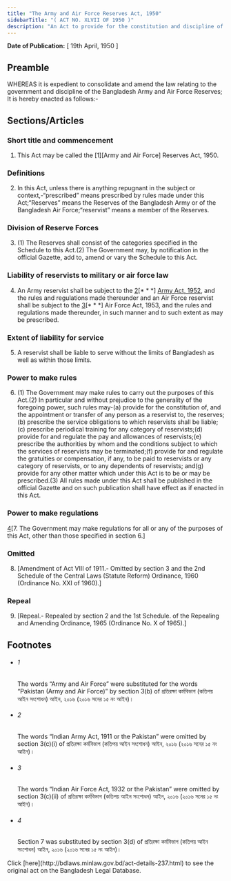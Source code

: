 ```yaml
---
title: "The Army and Air Force Reserves Act, 1950"
sidebarTitle: "( ACT NO. XLVII OF 1950 )"
description: "An Act to provide for the constitution and discipline of the Bangladesh Army and Air Force Reserves. ♣"
---
```


**Date of Publication:** [ 19th April, 1950 ]

## Preamble

WHEREAS it is expedient to consolidate and amend the law relating to the government and discipline of the Bangladesh Army and Air Force Reserves; It is hereby enacted as follows:-

## Sections/Articles

### Short title and commencement

1. This Act may be called the [1][Army and Air Force] Reserves Act, 1950.

### Definitions

2. In this Act, unless there is anything repugnant in the subject or context,-“prescribed” means prescribed by rules made under this Act;“Reserves” means the Reserves of the Bangladesh Army or of the Bangladesh Air Force;“reservist” means a member of the Reserves.

### Division of Reserve Forces

3. (1) The Reserves shall consist of the categories specified in the Schedule to this Act.(2) The Government may, by notification in the official Gazette, add to, amend or vary the Schedule to this Act.

### Liability of reservists to military or air force law

4. An Army reservist shall be subject to the [2](1)[\* \* \*] [Army Act, 1952](/laws/act-248 "Army Act, 1952"), and the rules and regulations made thereunder and an Air Force reservist shall be subject to the [3](2)[\* \* \*] Air Force Act, 1953, and the rules and regulations made thereunder, in such manner and to such extent as may be prescribed.

### Extent of liability for service

5. A reservist shall be liable to serve without the limits of Bangladesh as well as within those limits.

### Power to make rules

6. (1) The Government may make rules to carry out the purposes of this Act.(2) In particular and without prejudice to the generality of the foregoing power, such rules may-(a) provide for the constitution of, and the appointment or transfer of any person as a reservist to, the reserves;(b) prescribe the service obligations to which reservists shall be liable;(c) prescribe periodical training for any category of reservists;(d) provide for and regulate the pay and allowances of reservists;(e) prescribe the authorities by whom and the conditions subject to which the services of reservists may be terminated;(f) provide for and regulate the gratuities or compensation, if any, to be paid to reservists or any category of reservists, or to any dependents of reservists; and(g) provide for any other matter which under this Act is to be or may be prescribed.(3) All rules made under this Act shall be published in the official Gazette and on such publication shall have effect as if enacted in this Act.

### Power to make regulations

[4](1)[7. The Government may make regulations for all or any of the purposes of this Act, other than those specified in section 6.]

### Omitted

8. [Amendment of Act VIII of 1911.- Omitted by section 3 and the 2nd Schedule of the Central Laws (Statute Reform) Ordinance, 1960 (Ordinance No. XXI of 1960).]

### Repeal

9. [Repeal.- Repealed by section 2 and the 1st Schedule. of the Repealing and Amending Ordinance, 1965 (Ordinance No. X of 1965).]

## Footnotes

- ###### 1

  The words “Army and Air Force” were substituted for the words “Pakistan (Army and Air Force)” by section 3(b) of প্রতিরক্ষা কর্মবিভাগ (কতিপয় আইন সংশোধন) আইন, ২০১৬ (২০১৬ সনের ১৫ নং আইন)।

- ###### 2

  The words “Indian Army Act, 1911 or the Pakistan” were omitted by section 3(c)(i) of প্রতিরক্ষা কর্মবিভাগ (কতিপয় আইন সংশোধন) আইন, ২০১৬ (২০১৬ সনের ১৫ নং আইন)।

- ###### 3

  The words “Indian Air Force Act, 1932 or the Pakistan” were omitted by section 3(c)(ii) of প্রতিরক্ষা কর্মবিভাগ (কতিপয় আইন সংশোধন) আইন, ২০১৬ (২০১৬ সনের ১৫ নং আইন)।

- ###### 4

  Section 7 was substituted by section 3(d) of প্রতিরক্ষা কর্মবিভাগ (কতিপয় আইন সংশোধন) আইন, ২০১৬ (২০১৬ সনের ১৫ নং আইন)।

<Note>
  Click [here](http://bdlaws.minlaw.gov.bd/act-details-237.html) to see the original act on the Bangladesh Legal Database.
</Note>
